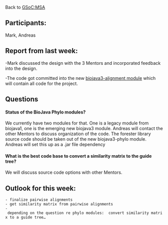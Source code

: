 Back to [[GSoC:MSA]]

==Participants:==
Mark, Andreas

==Report from last week:==

-Mark discussed the design with the 3 Mentors and incorporated feedback into the design. 

-The code got committed into the new [http://github.com/biojava/biojava/tree/master/biojava3-alignment/ biojava3-alignment module] which will contain all code for the project. 

==Questions==

====Status of the BioJava Phylo modules?==== 
We currently have two modules for that. One is a legacy module from biojava1, one is the emerging new biojava3 module. Andreas will contact the other Mentors to discuss organization of the code. The forester library source code should be taken out of the new biojava3-phylo module. Andreas will set this up as a .jar file dependency

====What is the best code base to convert a similarity matrix to the guide tree?==== 
We will discuss source code options with other Mentors. 

==Outlook for this week:==

 - finalize pairwise alignments
 - get similarity matrix from pairwise alignments
 - depending on the question re phylo modules:  convert similarity matrix to a guide tree…
